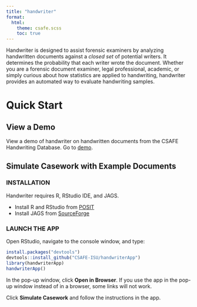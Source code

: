```yaml
---
title: "handwriter"
format: 
  html:
    theme: csafe.scss
    toc: true
---
```


Handwriter is designed to assist forensic examiners by analyzing handwritten documents against a *closed set* of potential writers. It determines the probability that each writer wrote the document. Whether you are a forensic document examiner, legal professional, academic, or simply curious about how statistics are applied to handwriting, handwriter provides an automated way to evaluate handwriting samples.

# Quick Start

## View a Demo

View a demo of handwriter on handwritten documents from the CSAFE Handwriting Database. Go to [demo](https://csafe.shinyapps.io/handwriterAppDemo/).

## Simulate Casework with Example Documents

### INSTALLATION

Handwriter requires R, RStudio IDE, and JAGS.

-   Install R and RStudio from [POSIT](https://posit.co/download/rstudio-desktop/)
-   Install JAGS from [SourceForge](https://sourceforge.net/projects/mcmc-jags/files/)

### LAUNCH THE APP

Open RStudio, navigate to the console window, and type:

```r
install.packages("devtools")
devtools::install_github("CSAFE-ISU/handwriterApp")
library(handwriterApp)
handwriterApp()
```

In the pop-up window, click **Open in Browser**. If you use the app in the pop-up window
instead of in a browser, some links will not work.

Click **Simulate Casework** and follow the instructions in the app.